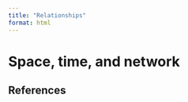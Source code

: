 ```yaml
---
title: "Relationships"
format: html
---
```


# Space, time, and network

## References {.unnumbered}